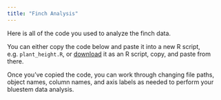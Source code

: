 ```yaml
---
title: "Finch Analysis"
---
```


Here is all of the code you used to analyze the finch data.

You can either copy the code below and paste it into a new R script, e.g. `plant_height.R`, or [download](finch_analysis.R) it as an R script, copy, and paste from there.

Once you've copied the code, you can work through changing file paths, object names, column names, and axis labels as needed to perform your bluestem data analysis.

```r

```

